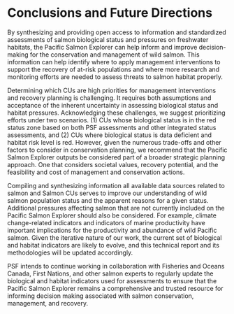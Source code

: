 # Conclusions and Future Directions {#conclusions}

By synthesizing and providing open access to information and standardized assessments of salmon biological status and pressures on freshwater habitats, the Pacific Salmon Explorer can help inform and improve decision-making for the conservation and management of wild salmon. This information can help identify where to apply management interventions to support the recovery of at-risk populations and where more research and monitoring efforts are needed to assess threats to salmon habitat properly.

Determining which CUs are high priorities for management interventions and recovery planning is challenging. It requires both assumptions and acceptance of the inherent uncertainty in assessing biological status and habitat pressures. Acknowledging these challenges, we suggest prioritizing efforts under two scenarios. (1) CUs whose biological status is in the red status zone based on both PSF assessments and other integrated status assessments, and (2) CUs where biological status is data deficient and habitat risk level is red. However, given the numerous trade-offs and other factors to consider in conservation planning, we recommend that the Pacific Salmon Explorer outputs be considered part of a broader strategic planning approach. One that considers societal values, recovery potential, and the feasibility and cost of management and conservation actions. 

Compiling and synthesizing information all available data sources related to salmon and Salmon CUs serves to improve our understanding of wild salmon population status and the apparent reasons for a given status. Additional pressures affecting salmon that are not currently included on the Pacific Salmon Explorer should also be considered. For example, climate change-related indicators and indicators of marine productivity have important implications for the productivity and abundance of wild Pacific salmon. Given the iterative nature of our work, the current set of biological and habitat indicators are likely to evolve, and this technical report and its methodologies will be updated accordingly. 

PSF intends to continue working in collaboration with Fisheries and Oceans Canada, First Nations, and other salmon experts to regularly update the biological and habitat indicators used for assessments to ensure that the Pacific Salmon Explorer remains a comprehensive and trusted resource for informing decision making associated with salmon conservation, management, and recovery. 
